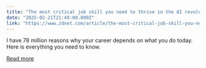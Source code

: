 ```yaml
---
title: "The most critical job skill you need to thrive in the AI revolution"
date: "2025-02-21T21:48:00.000Z"
link: "https://www.zdnet.com/article/the-most-critical-job-skill-you-need-to-thrive-in-the-ai-revolution/"
---
```


I have 78 million reasons why your career depends on what you do today. Here is everything you need to know.

[Read more](https://www.zdnet.com/article/the-most-critical-job-skill-you-need-to-thrive-in-the-ai-revolution/)
